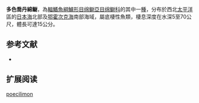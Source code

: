 {{Speciesbox
| name = 多色喬丹綿鳚
| image = 
| status = NE
| status_system = IUCN3.1
| genus = Davidijordania
| species = poecilimon
| authority = Jordan & Fowler, 1902
| synonyms = *''Davidijordania spilota''<br /><small>Fowler, 1943</small>
*''Lycenchelys poecilimon''<br /><small>Jordan & Fowler, 1902</small>
*''Lycenchelys spilotus''<br /><small>Fowler, 1943</small>
}}

'''多色喬丹綿鳚'''，為[[輻鰭魚綱|輻鰭魚綱]][[鱸形目|鱸形目]][[绵鳚亞目|绵鳚亞目]][[绵鳚科|绵鳚科]]的其中一[[種|種]]，分布於西北[[太平洋|太平洋]]區的[[日本海|日本海]]北部及[[鄂霍次克海|鄂霍次克海]]南部海域，屬底棲性魚類，棲息深度在水深5至70公尺，體長可達15公分。

==参考文献==
*{{FishBase_species|genus=Davidijordania|species=poecilimon|year=2011|month=12}}

== 扩展阅读 ==
{{refbegin}}
{{wikispecies-inline|Davidijordania poecilimon|多色喬丹綿鳚}}
{{refend}}
{{Taxonbar|from=Q1096899}}

[[Category:乔丹绵鳚属|poecilimon]]


{{鱸形目小作品}}